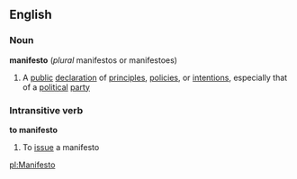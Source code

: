 ==English==
===Noun===
{{wikipedia}}
'''manifesto'''  (''plural'' manifestos or manifestoes)
#A [[public]] [[declaration]] of [[principles]], [[policies]], or [[intentions]], especially that of a [[political]] [[party]]
===Intransitive verb===
'''to manifesto'''
#To [[issue]] a manifesto

[[pl:Manifesto]]